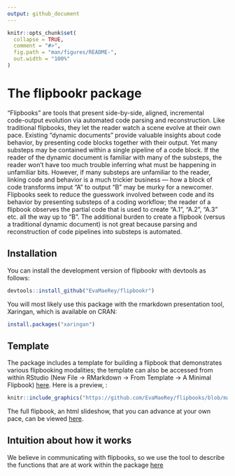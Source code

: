 ```yaml
---
output: github_document
---
```


<!-- README.md is generated from README.Rmd. Please edit that file -->

```r
knitr::opts_chunk$set(
  collapse = TRUE,
  comment = "#>",
  fig.path = "man/figures/README-",
  out.width = "100%"
)
```

# The flipbookr package

<!-- badges: start -->

<!-- badges: end -->

“Flipbooks” are tools that present side-by-side, aligned, incremental  
code-output evolution via automated code parsing and reconstruction.
Like traditional flipbooks, they let the reader watch a scene evolve at
their own pace. Existing “dynamic documents” provide valuable insights
about code behavior, by presenting code blocks together with their
output. Yet many substeps may be contained within a single pipeline of a
code block. If the reader of the dynamic document is familiar with many
of the substeps, the reader won’t have too much trouble inferring what
must be happening in unfamiliar bits. However, if many substeps are
unfamiliar to the reader, linking code and behavior is a much trickier
business — how a block of code transforms imput “A” to output “B” may be
murky for a newcomer. Flipbooks seek to reduce the guesswork involved
between code and its behavior by presenting substeps of a coding
workflow; the reader of a flipbook observes the partial code that is
used to create “A.1”, “A.2”, “A.3” etc. all the way up to “B”. The
additional burden to create a flipbook (versus a traditional dynamic
document) is not great because parsing and reconstruction of code
pipelines into substeps is automated.

## Installation

You can install the development version of flipbookr with devtools as
follows:

``` r
devtools::install_github("EvaMaeRey/flipbookr")
```

You will most likely use this package with the rmarkdown presentation
tool, Xaringan, which is available on CRAN:

``` r
install.packages("xaringan")
```

## Template

The package includes a template for building a flipbook that
demonstrates various flipbooking modalities; the template can also be
accessed from within RStudio (New File -\> RMarkdown -\> From Template
-\> A Minimal Flipbook)
[here](https://raw.githubusercontent.com/EvaMaeRey/flipbookr/master/inst/rmarkdown/templates/template-name/skeleton/skeleton.Rmd).
  Here is a preview, : 

```r
knitr::include_graphics("https://github.com/EvaMaeRey/flipbooks/blob/master/flipbookr/skeleton.gif?raw=true")
```

The full flipbook, an html slideshow, that you can advance at your own pace, can be viewed
[here](https://evamaerey.github.io/flipbooks/flipbookr/skeleton#1).



## Intuition about how it works

We believe in communicating with flipbooks, so we use the tool to
describe the functions that are at work within the package
[here](https://evamaerey.github.io/flipbooks/flipbookr/flipbookr_building_blocks#1)
